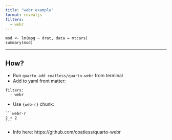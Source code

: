 ```yaml
---
title: "webr example"
format: revealjs
filters:
  - webr
---
```


```webr-r
mod <- lm(mpg ~ drat, data = mtcars)
summary(mod)
```

---

## How?

- Run `quarto add coatless/quarto-webr` from terminal
- Add to yaml front matter:  
```
filters:
  - webr
```
- Use `{web-r}` chunk:  
````
```webr-r
2 + 2
```
````
- Info here: https://github.com/coatless/quarto-webr
